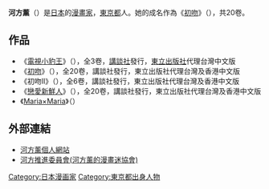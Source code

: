 {{Japanese|japanese=河方 かおる|kana=かわかた かおる|romaji=Kawakata Kaoru}}
'''河方薰'''（{{lang-ja|河方 かおる}}）是[[日本|日本]]的[[漫畫家|漫畫家]]，[[東京都|東京都]]人。她的成名作為《[[初吻_(漫畫)|初吻]]》（{{lang|ja|もっとGOODキッス！}}），共20卷。

==作品==
*《[[電視小豹王|電視小豹王]]》（{{lang|ja|TVジャッカー}}），全3卷，[[講談社|講談社]]發行，[[東立出版社|東立出版社]]代理台灣中文版
*《[[初吻_(漫畫)|初吻]]》（{{lang|ja|もっとGOODキッス！}}），全20卷，講談社發行，東立出版社代理台灣及香港中文版
*《初吻Ⅱ》（{{lang|ja|GOOD KISS! Version2.0}}），全6卷，講談社發行，東立出版社代理台灣及香港中文版
*《[[戀愛新鮮人|戀愛新鮮人]]》（{{lang|ja|OPEN SESAME}}），全20卷，講談社發行，東立出版社代理台灣及香港中文版
*《[[Maria×Maria|Maria×Maria]]》（{{lang|ja|マリア×マリア}}）

==外部連結==
* [http://www.kawakata.com/ 河方薰個人網站] {{Wayback|url=http://www.kawakata.com/ |date=20041108010750 }}
* [http://www.geocities.co.jp/HeartLand/9908/suisin.html 河方推進委員會(河方薰的漫畫迷協會)] {{Wayback|url=http://www.geocities.co.jp/HeartLand/9908/suisin.html |date=20050123153511 }}
{{Japanese cartoonist-stub}}

{{DEFAULTSORT:Kawakata, Kaoru}}
[[Category:日本漫画家|Category:日本漫画家]]
[[Category:東京都出身人物|Category:東京都出身人物]]